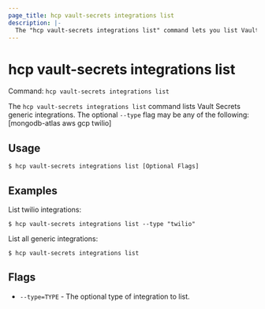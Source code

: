 ```yaml
---
page_title: hcp vault-secrets integrations list
description: |-
  The "hcp vault-secrets integrations list" command lets you list Vault Secrets integrations.
---
```


# hcp vault-secrets integrations list

Command: `hcp vault-secrets integrations list` 

The `hcp vault-secrets integrations list` command lists Vault Secrets generic
integrations. The optional `--type` flag may be any of the following:
[mongodb-atlas aws gcp twilio]

## Usage

```shell-session
$ hcp vault-secrets integrations list [Optional Flags]
```

## Examples

List twilio integrations:

```shell-session
$ hcp vault-secrets integrations list --type "twilio"
```

List all generic integrations:

```shell-session
$ hcp vault-secrets integrations list
```

## Flags

- `--type=TYPE` - The optional type of integration to list.


